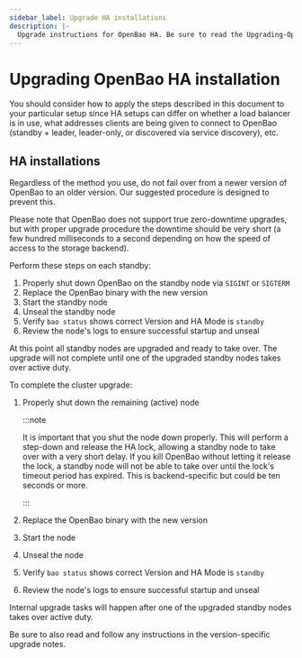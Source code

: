 ```yaml
---
sidebar_label: Upgrade HA installations
description: |-
  Upgrade instructions for OpenBao HA. Be sure to read the Upgrading-OpenBao Guides as well.
---
```


# Upgrading OpenBao HA installation

You should consider how to apply the steps described in this document to your
particular setup since HA setups can differ on whether a load balancer is in
use, what addresses clients are being given to connect to OpenBao (standby +
leader, leader-only, or discovered via service discovery), etc.

## HA installations

Regardless of the method you use, do not fail over from a newer version of OpenBao
to an older version. Our suggested procedure is designed to prevent this.

Please note that OpenBao does not support true zero-downtime upgrades, but with
proper upgrade procedure the downtime should be very short (a few hundred
milliseconds to a second depending on how the speed of access to the storage
backend).

Perform these steps on each standby:

1. Properly shut down OpenBao on the standby node via `SIGINT` or `SIGTERM`
2. Replace the OpenBao binary with the new version
3. Start the standby node
4. Unseal the standby node
5. Verify `bao status` shows correct Version and HA Mode is `standby`
6. Review the node's logs to ensure successful startup and unseal

At this point all standby nodes are upgraded and ready to take over. The
upgrade will not complete until one of the upgraded standby nodes takes over
active duty.

To complete the cluster upgrade:

1. Properly shut down the remaining (active) node

   :::note

   It is important that you shut the node down properly. This will perform a
   step-down and release the HA lock, allowing a standby node to take over with
   a very short delay. If you kill OpenBao without letting it release the lock,
   a standby node will not be able to take over until the lock's timeout period
   has expired. This is backend-specific but could be ten seconds or more.

   :::

2. Replace the OpenBao binary with the new version
3. Start the node
4. Unseal the node
5. Verify `bao status` shows correct Version and HA Mode is `standby`
6. Review the node's logs to ensure successful startup and unseal

Internal upgrade tasks will happen after one of the upgraded standby nodes
takes over active duty.

Be sure to also read and follow any instructions in the version-specific
upgrade notes.
